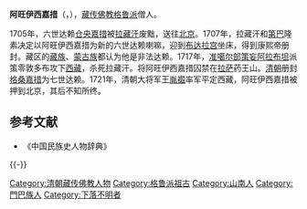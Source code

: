 {{Infobox Tulku
| name = 阿旺伊西嘉措
| image =
| width=
| caption =
| tulku = 达赖喇嘛（（有争议）
| predecessor = 罗桑嘉措
| successor = 格桑嘉措
| order = 六
| title =
| birth date = 1686年
| birth date2 = 第十一绕迥火虎年
| birth place = 
| enthrone date = 1707年
| enthrone date2 = 第十二绕迥火猪年
| enthrone place = 布达拉宫
| disappeared date = 1721年
| disappeared date2 = 第十二绕迥铁牛年
| disappeared place = [[北京|北京]]
| temple = [[布达拉宫|布达拉宫]]
| dharma name = ངག་དབང་ཡི་ཤེས་རྒྱ་མཚོ
| meaning = 
| bo = 
| wylie = 
| thl = 
| zypy =
| birth name = 
| bo2 = 
| wylie2 = 
| thl2 = 
| zypy2 = 
| father = 拉藏汗
| mother = 
}}
'''阿旺伊西嘉措'''（{{bo|z=ངག་དབང་ཡི་ཤེས་རྒྱ་མཚོ་|w=ngag dbang ye shes rgya mtsho}}，{{bd|1686年||？||catIdx=Y}}），[[藏传佛教|藏传佛教]][[格鲁派|格鲁派]]僧人。

1705年，六世达赖[[第六世达赖喇嘛|仓央嘉措]]被[[拉藏汗|拉藏汗]]废黜，送往[[順天府|北京]]。1707年，拉藏汗和[[第巴|第巴]]隆素决定以阿旺伊西嘉措为新的六世达赖喇嘛，迎到[[布达拉宫|布达拉宫]]坐床，得到康熙帝册封。藏区的[[藏族|藏族]]、[[蒙古族|蒙古族]]都认为他是非法达赖。1717年，[[准噶尔部|准噶尔部]][[策妄阿拉布坦|策妄阿拉布坦]]派策零敦多布攻下[[清朝治藏歷史|西藏]]，杀死拉藏汗。将阿旺伊西嘉措囚禁在[[拉萨|拉萨]]药王山。[[清朝|清朝]]册封[[第七世达赖喇嘛|格桑嘉措]]为七世达赖。1721年，清朝大将军王[[允禵|胤禵]]率军平定西藏，阿旺伊西嘉措被押到北京，其后不知所终。
== 参考文献 ==
{{Reflist}}
{{refbegin}}
* 《中国民族史人物辞典》
{{refend}}

{{-}}
{{Dalai Lamas}}

{{DEFAULTSORT:Y}}
[[Category:清朝藏传佛教人物|Category:清朝藏传佛教人物]]
[[Category:格鲁派祖古|Category:格鲁派祖古]]
[[Category:山南人|Category:山南人]]
[[Category:門巴族人|Category:門巴族人]]
[[Category:下落不明者|Category:下落不明者]]
